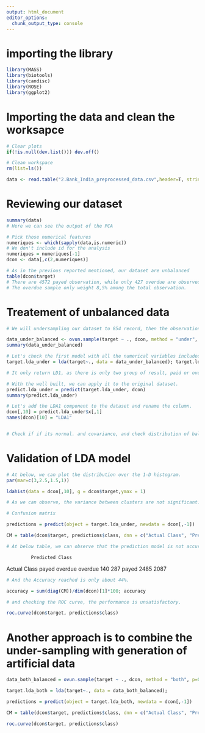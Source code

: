 ```yaml
---
output: html_document
editor_options: 
  chunk_output_type: console
---
```

# importing the library

```r
library(MASS)
library(biotools)
library(candisc)
library(ROSE)
library(ggplot2)

```


# Importing the data and clean the worksapce

```r
# Clear plots
if(!is.null(dev.list())) dev.off()

# Clean workspace
rm(list=ls())

data <- read.table("2.Bank_India_preprocessed_data.csv",header=T, stringsAsFactors=TRUE, sep=",")

```

# Reviewing our dataset

```r
summary(data)
# Here we can see the output of the PCA 

# Pick those numerical features
numeriques <- which(sapply(data,is.numeric))
# We don't include id for the analysis
numeriques = numeriques[-1]
dcon <- data[,c(2,numeriques)]

# As in the previous reported mentioned, our dataset are unbalanced
table(dcon$target)
# There are 4572 payed observation, while only 427 overdue are observed.
# The overdue sample only weight 8,5% among the total observation.
```

# Treatement of unbalanced data

```r
# We will undersampling our dataset to 854 record, then the observation will be equivalent

data_under_balanced <- ovun.sample(target ~ ., dcon, method = "under", N = 854, seed = 1)$data
summary(data_under_balanced)

```


```r
# Let's check the first model with all the numerical variables included.
target.lda_under = lda(target~., data = data_under_balanced); target.lda_under

# It only return LD1, as there is only two group of result, paid or overdue.
```


```r
# With the well built, we can apply it to the original dataset.
predict.lda_under = predict(target.lda_under, dcon)
summary(predict.lda_under)

# Let's add the LDA1 component to the dataset and rename the column.
dcon[,10] = predict.lda_under$x[,1]
names(dcon)[10] = "LDA1"


# Check if if its normal. and covariance, and check distribution of balance and unbalance data.
```

# Validation of LDA model

```r
# At below, we can plot the distribution over the 1-D histogram.
par(mar=c(3,2.5,1.5,1))

ldahist(data = dcon[,10], g = dcon$target,ymax = 1)

# As we can observe, the variance between clusters are not significant.
```


```r
# Confusion matrix

predictions = predict(object = target.lda_under, newdata = dcon[,-1])

CM = table(dcon$target, predictions$class, dnn = c("Actual Class", "Predicted Class")); CM

# At below table, we can observe that the prediction model is not accurate to classify the record.
```

             Predicted Class
Actual Class payed overdue
     overdue   140     287
     payed    2485    2087

```r
# And the Accuracy reached is only about 44%.

accuracy = sum(diag(CM))/dim(dcon)[1]*100; accuracy

# and checking the ROC curve, the performance is unsatisfactory.

roc.curve(dcon$target, predictions$class)
```


# Another approach is to combine the under-sampling with generation of artificial data

```r

data_both_balanced = ovun.sample(target ~ ., dcon, method = "both", p=0.5, N = 2000, seed = 1)$data

target.lda_both = lda(target~., data = data_both_balanced);

predictions = predict(object = target.lda_both, newdata = dcon[,-1])

CM = table(dcon$target, predictions$class, dnn = c("Actual Class", "Predicted Class")); CM

roc.curve(dcon$target, predictions$class)

```

